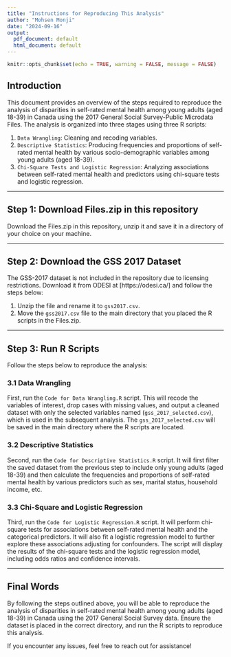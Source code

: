 ```yaml
---
title: "Instructions for Reproducing This Analysis"
author: "Mohsen Monji"
date: "2024-09-16"
output:
  pdf_document: default
  html_document: default
---
```


```r
knitr::opts_chunk$set(echo = TRUE, warning = FALSE, message = FALSE)
```

## Introduction

This document provides an overview of the steps required to reproduce the analysis of disparities in self-rated mental health among young adults (aged 18-39) in Canada using the 2017 General Social Survey-Public Microdata Files. The analysis is organized into three stages using three R scripts:

1. `Data Wrangling`: Cleaning and recoding variables.
2. `Descriptive Statistics`: Producing frequencies and proportions of self-rated mental health by various socio-demographic variables among young adults (aged 18-39).
3. `Chi-Square Tests and Logistic Regression`: Analyzing associations between self-rated mental health and predictors using chi-square tests and logistic regression.

---

## Step 1: Download Files.zip in this repository

Download the Files.zip in this repository, unzip it and save it in a directory of your choice on your machine.

---

## Step 2: Download the GSS 2017 Dataset

The GSS-2017 dataset is not included in the repository due to licensing restrictions. Download it from ODESI at [https://odesi.ca/] and follow the steps below:

1. Unzip the file and rename it to `gss2017.csv`.
2. Move the `gss2017.csv` file to the main directory that you placed the R scripts in the Files.zip.

---

## Step 3: Run R Scripts

Follow the steps below to reproduce the analysis:

### 3.1 Data Wrangling

First, run the `Code for Data Wrangling.R` script. This will recode the variables of interest, drop cases with missing values, and output a cleaned dataset with only the selected variables named (`gss_2017_selected.csv`), which is used in the subsequent analysis. The `gss_2017_selected.csv` will be saved in the main directory where the R scripts are located.

### 3.2  Descriptive Statistics

Second, run the `Code for Descriptive Statistics.R` script. It will first filter the saved dataset from the previous step to include only young adults (aged 18-39) and then calculate the frequencies and proportions of self-rated mental health by various predictors such as sex, marital status, household income, etc.

### 3.3 Chi-Square and Logistic Regression

Third, run the `Code for Logistic Regression.R` script. It will perform chi-square tests for associations between self-rated mental health and the categorical predictors. It will also fit a logistic regression model to further explore these associations adjusting for confounders. The script will display the results of the chi-square tests and the logistic regression model, including odds ratios and confidence intervals.

---

## Final Words

By following the steps outlined above, you will be able to reproduce the analysis of disparities in self-rated mental health among young adults (aged 18-39) in Canada using the 2017 General Social Survey data. Ensure the dataset is placed in the correct directory, and run the R scripts to reproduce this analysis.

If you encounter any issues, feel free to reach out for assistance!



